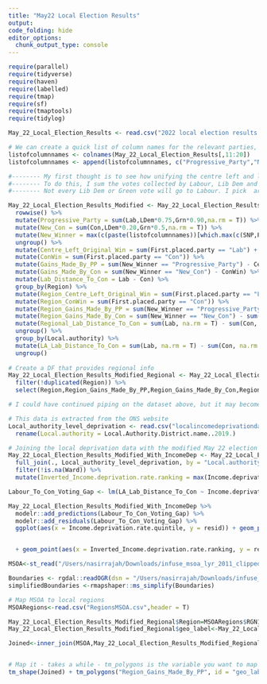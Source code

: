 ```yaml
---
title: "May22 Local Election Results"
output: 
code_folding: hide
editor_options: 
  chunk_output_type: console
---
```


```r
require(parallel)
require(tidyverse)
require(haven)
require(labelled)
require(tmap)
require(sf)
require(tmaptools)
require(tidylog)
```

```r

May_22_Local_Election_Results <- read.csv("2022 local election results (Britain Elects aggregate) - results.csv")

```

```r

# We can create a quick list of column names for the relevant parties, appending some additional variables 
listofcolumnnames <- colnames(May_22_Local_Election_Results[,11:20])
listofcolumnnames <- append(listofcolumnnames, c("Progressive_Party","New_Con"))

#-------- My first thought is to see how unifying the centre left and left parties would affect the results
#-------- To do this, I sum the votes collected by Labour, Lib Dem and Green
#-------- Not every Lib Dem or Green vote will go to Labour. I pick  arbitrary values and assume the rest either go to Con or don't vote

May_22_Local_Election_Results_Modified <- May_22_Local_Election_Results %>%
  rowwise() %>%
  mutate(Progressive_Party = sum(Lab,LDem*0.75,Grn*0.90,na.rm = T)) %>%
  mutate(New_Con = sum(Con,LDem*0.20,Grn*0.5,na.rm = T)) %>%
  mutate(New_Winner = max(c(paste(listofcolumnnames))[which.max(c(SNP,PC,TUSC,Ref,Reg,UKIP,Ind,IndGrp,Res,Oth,Progressive_Party,New_Con))])) %>%
  ungroup() %>%
  mutate(Centre_Left_Original_Win = sum(First.placed.party == "Lab") + sum(First.placed.party == "LDem") + sum(First.placed.party == "Grn")) %>%
  mutate(ConWin = sum(First.placed.party == "Con")) %>%
  mutate(Gains_Made_By_PP = sum(New_Winner == "Progressive_Party") - Centre_Left_Original_Win) %>%
  mutate(Gains_Made_By_Con = sum(New_Winner == "New_Con") - ConWin) %>%
  mutate(Lab_Distance_To_Con = Lab - Con) %>%
  group_by(Region) %>%
  mutate(Region_Centre_Left_Original_Win = sum(First.placed.party == "Lab") + sum(First.placed.party == "LDem") + sum(First.placed.party == "Grn")) %>%
  mutate(Region_ConWin = sum(First.placed.party == "Con")) %>%
  mutate(Region_Gains_Made_By_PP = sum(New_Winner == "Progressive_Party") - (sum(First.placed.party == "Lab") + sum(First.placed.party == "LDem") + sum(First.placed.party == "Grn"))) %>%
  mutate(Region_Gains_Made_By_Con = sum(New_Winner == "New_Con") - sum(First.placed.party == "Con")) %>%
  mutate(Regional_Lab_Distance_To_Con = sum(Lab, na.rm = T) - sum(Con, na.rm = T)) %>%
  ungroup() %>%
  group_by(Local.authority) %>%
  mutate(LA_Lab_Distance_To_Con = sum(Lab, na.rm = T) - sum(Con, na.rm = T)) %>%
  ungroup()
  
# Create a DF that provides regional info 
May_22_Local_Election_Results_Modified_Regional <- May_22_Local_Election_Results_Modified %>%
  filter(!duplicated(Region)) %>%
  select(Region,Region_Gains_Made_By_PP,Region_Gains_Made_By_Con,Regional_Lab_Distance_To_Con)

```

```r
# I could have continued piping on the dataset above, but it may become unwieldy and it's nice to split it up

# This data is extracted from the ONS website
Local_authority_level_deprivation <- read.csv("localincomedeprivationdata.csv",header = T) %>%
  rename(Local.authority = Local.Authority.District.name..2019.)

# Joining the local deprivation data with the modified May 22 election data - it creates NAs as some local authorities did not vote. I have removed these
May_22_Local_Election_Results_Modified_With_IncomeDep <- May_22_Local_Election_Results_Modified %>%
  full_join(., Local_authority_level_deprivation, by = "Local.authority") %>% 
  filter(!is.na(Ward)) %>%
  mutate(Inverted_Income.deprivation.rate.ranking = max(Income.deprivation.rate.ranking,na.rm = T) - (Income.deprivation.rate.ranking - 1))

```

```r

Labour_To_Con_Voting_Gap <- lm(LA_Lab_Distance_To_Con ~ Income.deprivation.rate.quintile, data = May_22_Local_Election_Results_Modified_With_IncomeDep)

May_22_Local_Election_Results_Modified_With_IncomeDep %>%
  modelr::add_predictions(Labour_To_Con_Voting_Gap) %>%
  modelr::add_residuals(Labour_To_Con_Voting_Gap) %>%
  ggplot(aes(x = Income.deprivation.rate.quintile, y = resid)) + geom_point(color = "red") 


  + geom_point(aes(x = Inverted_Income.deprivation.rate.ranking, y = resid), colour = "blue")

```


```r

MSOA<-st_read("/Users/nasirrajah/Downloads/infuse_msoa_lyr_2011_clipped",stringsAsFactors=F)

Boundaries <- rgdal::readOGR(dsn = "/Users/nasirrajah/Downloads/infuse_msoa_lyr_2011_clipped")
simplifiedBoundaries <-rmapshaper::ms_simplify(Boundaries)

# Map MSOA to local regions
MSOARegions<-read.csv("RegionsMSOA.csv",header = T)

May_22_Local_Election_Results_Modified_Regional$Region=MSOARegions$RGN11NM[match(May_22_Local_Election_Results_Modified_Regional$Region,MSOARegions$RGN11NM)]
May_22_Local_Election_Results_Modified_Regional$geo_label<-May_22_Local_Election_Results_Modified_Regional$Region

Joined<-inner_join(MSOA,May_22_Local_Election_Results_Modified_Regional)


# Map it - takes a while - tm_polygons is the variable you want to map and id is your geographical information
tm_shape(Joined) + tm_polygons("Region_Gains_Made_By_PP", id = "geo_label", border.alpha = 0.2,title = "", legend.hist = T,palette = get_brewer_pal(palette = "RdYlBu", n= 6, plot = T))+ tm_layout(main.title ="",main.title.position = "center",panel.label.size = 0.8, panel.label.fontface = "bold",title.fontface = "bold", legend.outside = T, bg.color = "transparent")

```


